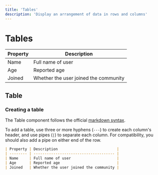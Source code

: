 ```yaml
---
title: 'Tables'
description: 'Display an arrangement of data in rows and columns'
---
```



# Tables

| Property | Description                           |
| -------- | ------------------------------------- |
| Name     | Full name of user                     |
| Age      | Reported age                          |
| Joined   | Whether the user joined the community |

## Table

### Creating a table

<Callout>

The Table component follows the official [markdown syntax](https://www.markdownguide.org/extended-syntax/#tables).

</Callout>

To add a table, use three or more hyphens (`---`) to create each column's header, and use pipes (`|`) to separate each column. For compatibility, you should also add a pipe on either end of the row.

```md
| Property | Description                           |
| -------- | ------------------------------------- |
| Name     | Full name of user                     |
| Age      | Reported age                          |
| Joined   | Whether the user joined the community |
```
